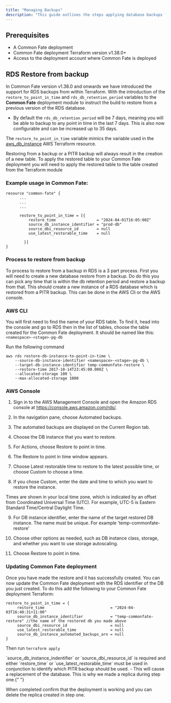 ```yaml
---
title: "Managing Backups"
description: "This guide outlines the steps applying database backups for RDS in Common Fate deployments."
---
```


## **Prerequisites**

- A Common Fate deployment
- Common Fate deployment Terraform version v1.38.0+
- Access to the deployment account where Common Fate is deployed

## RDS Restore from backup

In Common Fate version v1.38.0 and onwards we have introduced the support for RDS backups from within Terraform. With the introduction of the
`restore_to_point_in_time` and `rds_db_retention_period` variables to the **Common Fate** deployment module to instruct the build to restore from a previous version of the RDS database.

- By default the `rds_db_retention_period` will be 7 days, meaning you will be able to backup to any point in time in the last 7 days. This is also now configurable and can be increased up to 35 days.

The `restore_to_point_in_time` variable mimics the variable used in the [aws_db_instance](https://registry.terraform.io/providers/hashicorp/aws/latest/docs/resources/db_instance#restore-to-point-in-time) AWS Terraform resource.

<Note>
  Restoring from a backup or a PITR backup will always result in the creation of
  a new table. To apply the restored table to your Common Fate deployment you
  will need to apply the restored table to the table created from the Terraform
  module
</Note>

### Example usage in Common Fate:

```
resource "common-fate" {
      ...
      ...
      ...

      restore_to_point_in_time = [{
          restore_time                  = "2024-04-01T16:05:00Z"
          source_db_instance_identifier = "prod-db"
          source_dbi_resource_id        = null
          use_latest_restorable_time    = null

        }]
}
```

### Process to restore from backup

To process to restore from a backup in RDS is a 3 part process.
First you will need to create a new database restore from a backup. Do do this you can pick any time that is within the db retention period and restore a backup from that. This should create a new instance of a RDS database which is restored from a PITR backup.
This can be done in the AWS Cli or the AWS console.

### AWS CLI

You will first need to find the name of your RDS table. To find it, head into the console and go to RDS then in the list of tables, choose the table created for the Common Fate deployment. It should be named like this: `<namespace>-<stage>-pg-db`

Run the following command

```
aws rds restore-db-instance-to-point-in-time \
    --source-db-instance-identifier <namespace>-<stage>-pg-db \
    --target-db-instance-identifier temp-commonfate-restore \
    --restore-time 2017-10-14T23:45:00.000Z \
    --allocated-storage 100 \
    --max-allocated-storage 1000
```

### AWS Console

1. Sign in to the AWS Management Console and open the Amazon RDS console at https://console.aws.amazon.com/rds/.

2. In the navigation pane, choose Automated backups.

3. The automated backups are displayed on the Current Region tab.

4. Choose the DB instance that you want to restore.

5. For Actions, choose Restore to point in time.

6. The Restore to point in time window appears.

7. Choose Latest restorable time to restore to the latest possible time, or choose Custom to choose a time.

8. If you chose Custom, enter the date and time to which you want to restore the instance.

<Note>
  Times are shown in your local time zone, which is indicated by an offset from
  Coordinated Universal Time (UTC). For example, UTC-5 is Eastern Standard
  Time/Central Daylight Time.
</Note>

9. For DB instance identifier, enter the name of the target restored DB instance. The name must be unique. For example 'temp-commonfate-restore'

10. Choose other options as needed, such as DB instance class, storage, and whether you want to use storage autoscaling.

11. Choose Restore to point in time.

### Updating Common Fate deployment

Once you have made the restore and it has successfully created. You can now update the Common Fate deployment with the RDS identifier of the DB you just created.
To do this add the following to your Common Fate deployment Terraform:

```
restore_to_point_in_time = {
     restore_time                             = "2024-04-03T16:40:31+11:00"
     source_db_instance_identifier            = "temp-commonfate-restore" //the name of the restored db you made above
     source_dbi_resource_id                   = null
     use_latest_restorable_time               = null
     source_db_instance_automated_backups_arn = null
}
```

Then run `terraform apply`

<Note>
  `source_db_instance_indentifier` or `source_dbi_resource_id` is required and
  either `restore_time` or `use_latest_restorable_time` must be used in
  conjunction to identify which PITR backup should be used.
</Note>
- This will cause a replacement of the database. This is why we made a replica during
step one.{" "}

When completed confirm that the deployment is working and you can delete the replica created in step one.
